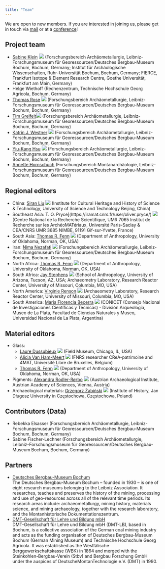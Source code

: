 ```yaml
---
title: "Team"
---
```


We are open to new members. If you are interested in joining us, please get in touch via [mail](mailto:globalid@bergbaumuseum.de?subject=GlobaLID) or at a [conference](events.qmd)! 

## Project team

* [Sabine Klein](https://www.bergbaumuseum.de/en/museum/mitarbeitende/kontakt-detailseite/prof-dr-sabine-klein) [![](https://info.orcid.org/wp-content/uploads/2019/11/orcid_16x16.png)](https://orcid.org/0000-0002-3939-4428) (Forschungsbereich Archäometallurgie, Leibniz-Forschungsmuseum für Georessourcen/Deutsches Bergbau-Museum Bochum, Bochum, Germany; Institut für Archäologische Wissenschaften, Ruhr-Universität Bochum, Bochum, Germany; FIERCE, Frankfurt Isotope & Element Research Centre, Goethe Universität, Frankfurt am Main, Germany)
* Helge Wiethoff (Rechenzentrum, Technische Hochschule Georg Agricola, Bochum, Germany)
* [Thomas Rose](https://copper-smelting.com/) [![](https://info.orcid.org/wp-content/uploads/2019/11/orcid_16x16.png)](https://orcid.org/0000-0002-8186-3566) (Forschungsbereich Archäometallurgie, Leibniz-Forschungsmuseum für Georessourcen/Deutsches Bergbau-Museum Bochum, Bochum, Germany)
* [Tim Greifelt](https://www.bergbaumuseum.de/museum/mitarbeitende/kontakt-detailseite/tim-greifelt)[![](https://info.orcid.org/wp-content/uploads/2019/11/orcid_16x16.png)](https://orcid.org/0009-0007-9701-8547) (Forschungsbereich Archäometallurgie, Leibniz-Forschungsmuseum für Georessourcen/Deutsches Bergbau-Museum Bochum, Bochum, Germany)
* [Katrin J. Westner](https://www.bergbaumuseum.de/museum/mitarbeitende/kontakt-detailseite/dr-katrin-julia-westner) [![](https://info.orcid.org/wp-content/uploads/2019/11/orcid_16x16.png)](https://orcid.org/0000-0001-5529-1165) (Forschungsbereich Archäometallurgie, Leibniz-Forschungsmuseum für Georessourcen/Deutsches Bergbau-Museum Bochum, Bochum, Germany)
* [Yiu-Kang Hsu](https://www.bergbaumuseum.de/en/museum/mitarbeitende/kontakt-detailseite/yiu-kang-hsu) [![](https://info.orcid.org/wp-content/uploads/2019/11/orcid_16x16.png)](https://orcid.org/0000-0002-2439-4863) (Forschungsbereich Archäometallurgie, Leibniz-Forschungsmuseum für Georessourcen/Deutsches Bergbau-Museum Bochum, Bochum, Germany)
* [Annette Hornschuch](https://www.bergbaumuseum.de/museum/mitarbeitende/kontakt-detailseite/annette-hornschuch) (Forschungsbereich Montanarchäologie, Leibniz-Forschungsmuseum für Georessourcen/Deutsches Bergbau-Museum Bochum, Bochum, Germany)

## Regional editors
* China: [Siran Liu](https://enihmm.ustb.edu.cn/Staff/Academic_Senior_Research_Staff/bde24d0cde654407b9c56f78a81490a9.htm) [![](https://info.orcid.org/wp-content/uploads/2019/11/orcid_16x16.png)](https://orcid.org/0000-0001-9250-4561) (Institute for Cultural Heritage and History of Science & Technology, University of Science and Technology Beijing, China)
* Southeast Asia: T. O. Pryce](https://iramat.cnrs.fr/user/oliver.pryce/) [![](https://info.orcid.org/wp-content/uploads/2019/11/orcid_16x16.png)](https://orcid.org/0000-0002-7290-141X) (Centre National de la Recherche Scientifique, UMR 7065 Institut de Recherche sur les ArchéoMATériaux, Université Paris-Saclay & CEA/CNRS UMR 3685 NIMBE, 91191 Gif-sur-Yvette, France)
* South Asia: [Thomas R. Fenn](https://www.ou.edu/cas/anthropology/faculty-staff/thomas-fenn) [![](https://info.orcid.org/wp-content/uploads/2019/11/orcid_16x16.png)](https://orcid.org/0000-0001-8560-6797) (Department of Anthropology, University of Oklahoma, Norman, OK, USA)
* Iran: [Nima Nezafati](https://www.bergbaumuseum.de/en/museum/mitarbeitende/kontakt-detailseite/dr-nima-nezafati) [![](https://info.orcid.org/wp-content/uploads/2019/11/orcid_16x16.png)](https://orcid.org/0000-0002-5806-343X) (Forschungsbereich Archäometallurgie, Leibniz-Forschungsmuseum für  Georessourcen/Deutsches Bergbau-Museum Bochum, Bochum, Germany)
* North Africa: [Thomas R. Fenn](https://www.ou.edu/cas/anthropology/faculty-staff/thomas-fenn) [![](https://info.orcid.org/wp-content/uploads/2019/11/orcid_16x16.png)](https://orcid.org/0000-0001-8560-6797) (Department of Anthropology, University of Oklahoma, Norman, OK, USA)
* South Africa: [Jay Stephens](https://archaeometry.missouri.edu/staff.html) [![](https://info.orcid.org/wp-content/uploads/2019/11/orcid_16x16.png)](https://orcid.org/0000-0003-1299-3946) (School of Anthropology, University of Arizona, Tucson, AZ, USA; Archaeometry Laboratory, Research Reactor Center, University of Missouri, Columbia, MO, USA)
* North America: [Virginie Renson](https://archaeometry.missouri.edu/profile(Virginie).html) [![](https://info.orcid.org/wp-content/uploads/2019/11/orcid_16x16.png)](https://orcid.org/0000-0002-5701-0985) (Archaeometry Laboratory, Research Reactor Center, University of Missouri, Columbia, MO, USA)
* South America: [María Florencia Becerra](https://www.conicet.gov.ar/new_scp/detalle.php?id=29835) [![](https://info.orcid.org/wp-content/uploads/2019/11/orcid_16x16.png)](https://orcid.org/0000-0001-6302-7452) (CONICET (Consejo Nacional de Investigaciones Científicas  y Técnicas) - División Arqueología, Museo de La Plata, Facultad de Ciencias Naturales y Museo, Universidad Nacional de La Plata, Argentina)

## Material editors
* Glass: 
  * [Laure Dussubieux](https://www.fieldmuseum.org/about/staff/profile/laure-dussubieux) [![](https://info.orcid.org/wp-content/uploads/2019/11/orcid_16x16.png)](https://orcid.org/0000-0002-9334-8131) (Field Museum, Chicago, IL, USA)
  * [Alicia Van Ham-Meert](https://crea.phisoc.ulb.be/fr/corps-scientifique/van-ham-meert-alicia-1) [![](https://info.orcid.org/wp-content/uploads/2019/11/orcid_16x16.png)](https://orcid.org/0000-0001-6796-3141) (FNRS researcher CReA-patrimoine and 4MAT, Université Libre de Bruxelles, Belgium)
  * [Thomas R. Fenn](https://www.ou.edu/cas/anthropology/faculty-staff/thomas-fenn) [![](https://info.orcid.org/wp-content/uploads/2019/11/orcid_16x16.png)](https://orcid.org/0000-0001-8560-6797) (Department of Anthropology, University of Oklahoma, Norman, OK, USA)
* Pigments: [Alexandra Rodler-Rørbo](https://www.oeaw.ac.at/en/oeai/institute/team/person/alexandra-rodler) [![](https://info.orcid.org/wp-content/uploads/2019/11/orcid_16x16.png)](https://orcid.org/0000-0002-4087-7160) (Austrian Archaeological Institute, Austrian Academy of Sciences, Vienna, Austria)
* Archaeological materials: [Grzegorz Żabiński](https://usosweb.ujd.edu.pl/kontroler.php?_action=katalog2/osoby/pokazOsobe&os_id=12306) [![](https://info.orcid.org/wp-content/uploads/2019/11/orcid_16x16.png)](https://orcid.org/0000-0003-3091-1035) (Institute of History, Jan Długosz University in Częstochowa, Częstochowa, Poland)

## Contributors (Data)
* Rebekka Elsasser (Forschungsbereich Archäometallurgie, Leibniz-Forschungsmuseum für Georessourcen/Deutsches Bergbau-Museum Bochum, Bochum, Germany)
* Sabine Fischer-Lechner (Forschungsbereich Archäometallurgie, Leibniz-Forschungsmuseum für Georessourcen/Deutsches Bergbau-Museum Bochum, Bochum, Germany)

## Partners
* [Deutsches Bergbau-Museum Bochum](https://www.bergbaumuseum.de/) <br> The Deutsches Bergbau-Museum Bochum – founded in 1930 – is one of eight research museums belonging to the Leibniz Association. It researches, teaches and preserves the history of the mining, processing and use of geo-resources across all of the relevant time periods. Its research areas include: archaeometallurgy, mining history, materials science, and mining archaeology, together with the research laboratory, and the Montanhistorische Dokumentationszentrum.
* [DMT-Gesellschaft für Lehre und Bildung mbH](https://www.dmt-lb.de/) <br>
DMT-Gesellschaft für Lehre und Bildung mbH (DMT-LB), based in Bochum, is a collective association of the German coal mining industry and acts as the funding organisation of Deutsches Bergbau-Museum Bochum (German Mining Museum) and Technische Hochschule Georg Agricola. It was established as the Westfälische Berggewerkschaftskasse (WBK) in 1864 and merged with the Steinkohlen-Bergbau-Verein (Stbv) and Bergbau Forschung GmbH under the auspices of DeutscheMontanTechnologie e.V. (DMT) in 1990. 
